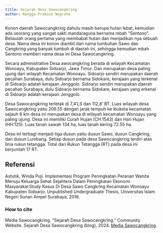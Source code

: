 ```yaml
---
title: Sejarah Desa Sawocangkring
author: Rengga Prakoso Nugroho
---
```


Konon daerah Sawocangkring dahulu masih berupa hutan lebat, kemudian ada seorang yang sangat sakti mandaraguna bernama mbah “Sentono”. Beliaulah orang pertama yang membabat hutan dan menjadikan nya sebuah desa. Nama desa ini konon diambil dari nama tumbuhan Sawo dan Cangkring yang banyak tumbuh di daerah ini, sehingga kemudian mbah Sentono memberi nama desa ini Desa Sawocangkring.

Secara administrative Desa awocangkring berada di wilayah Kecamatan Wonoayu, Kabupaten Sidoarjo, Jawa Timur. Dan merupakan desa paling ujung dari wilayah Kecamatan Wonoayu. Sidoarjo sendiri merupakan daerah pecahan Surabaya, dulu Sidoarjo bernama Sidokare, kerajaan yang terkenal di Sidoarjo adalah kerajaan Jenggolo. Sidoarjo sendiri merupakan daerah pecahan Surabaya, dulu Sidoarjo bernama Sidokare, kerajaan yang  erkenal di Sidoarjo adalah kerajaan Jenggolo.

Desa Sawocangkring terletak di 7,4’LS dan 112,8’ BT. Luas wilayah desa Sawocangkring yaitu 206.55 dengan jarak tempuh ke ibukota kecamatan sejauh 6 km desa ini merupakan desa di wilayah kecamatan Wonoayu yang paling ujung. Desa ini memiliki Curah Hujan (CH:1543) dan Hari Hujan (HH:125). Luas tanah sawah 134 ha, luas tanah kering 72.55 ha.

Desa ini terbagi menjadi tiga dusun yaitu dusun Sawo, dusun Cangkring, dan dusun Lumbang. Setiap dusun pada desa Sawocangkring terdiri atas lima rukun tetangga. Total dari Rukun Tetangga (RT) pada desa ini berjumlah 17 RT.

## Referensi

Astutik, Winda Puji. Implementasi Program Peningkatan Peranan Wanita Menuju Keluarga Sehat Sejahtera Dalam Peningkatan Ekonomi Masyarakat Study Kasus Di Desa Sawo Cangkring Kecamatan Wonoayu Kabupaten Sidoarjo. Unpublished Undergraduate Thesis, Universitas Islam Negeri Sunan Ampel Surabaya, 2016.

### How to cite

Media Sawocangkring. “Sejarah Desa Sawocangkring.” Community Website. Sejarah Desa Sawocangkring (blog), 2024. [Media Sawocangkring](https://sawocangkring.my.id).
